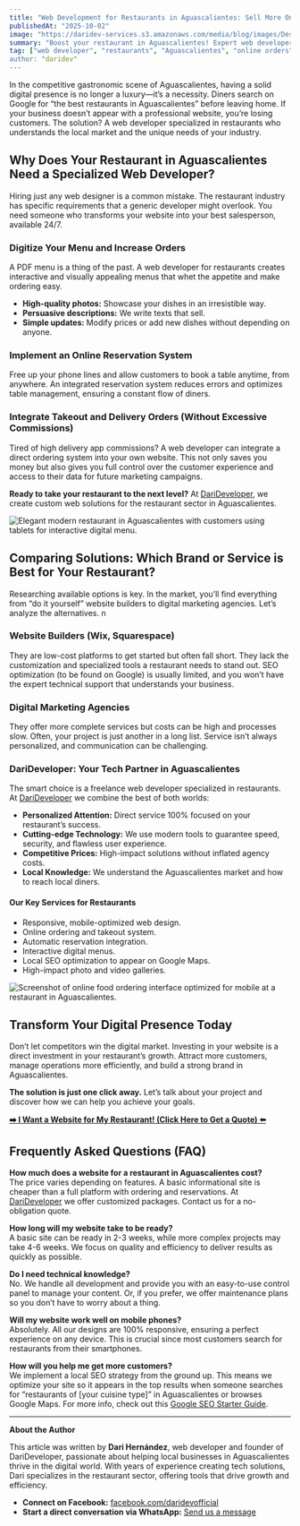 ```yaml
---
title: "Web Development for Restaurants in Aguascalientes: Sell More Online!"
publishedAt: "2025-10-02"
image: "https://daridev-services.s3.amazonaws.com/media/blog/images/Desarrollador_Web_Restaurantes_Aguascalientes_Digitaliza_tu_%C3%89xito.488Z.png"
summary: "Boost your restaurant in Aguascalientes! Expert web developer creates sites with online orders, reservations, and local SEO. Attract more customers and sales. Grow your business today!"
tag: ["web developer", "restaurants", "Aguascalientes", "online orders", "reservations online", restaurant web design"]
author: "daridev"
---
```


In the competitive gastronomic scene of Aguascalientes, having a solid digital presence is no longer a luxury—it’s a necessity. Diners search on Google for “the best restaurants in Aguascalientes” before leaving home. If your business doesn’t appear with a professional website, you’re losing customers. The solution? A web developer specialized in restaurants who understands the local market and the unique needs of your industry.

## Why Does Your Restaurant in Aguascalientes Need a Specialized Web Developer?

Hiring just any web designer is a common mistake. The restaurant industry has specific requirements that a generic developer might overlook. You need someone who transforms your website into your best salesperson, available 24/7.

### Digitize Your Menu and Increase Orders

A PDF menu is a thing of the past. A web developer for restaurants creates interactive and visually appealing menus that whet the appetite and make ordering easy.

  * **High-quality photos:** Showcase your dishes in an irresistible way.
  * **Persuasive descriptions:** We write texts that sell.
  * **Simple updates:** Modify prices or add new dishes without depending on anyone.

### Implement an Online Reservation System

Free up your phone lines and allow customers to book a table anytime, from anywhere. An integrated reservation system reduces errors and optimizes table management, ensuring a constant flow of diners.

### Integrate Takeout and Delivery Orders (Without Excessive Commissions)

Tired of high delivery app commissions? A web developer can integrate a direct ordering system into your own website. This not only saves you money but also gives you full control over the customer experience and access to their data for future marketing campaigns.

**Ready to take your restaurant to the next level?** At [DariDeveloper](https://darideveloper.com/), we create custom web solutions for the restaurant sector in Aguascalientes.

![Elegant modern restaurant in Aguascalientes with customers using tablets for interactive digital menu.](https://ik.imagekit.io/14vwzifhw/dari/restaurante%20Aguascalientes/image.png?updatedAt=1758993644847 "Restaurant in Aguascalientes integrating technology with an interactive digital menu to improve dining experience.")

## Comparing Solutions: Which Brand or Service is Best for Your Restaurant?

Researching available options is key. In the market, you’ll find everything from “do it yourself” website builders to digital marketing agencies. Let’s analyze the alternatives.
n
### Website Builders (Wix, Squarespace)

They are low-cost platforms to get started but often fall short. They lack the customization and specialized tools a restaurant needs to stand out. SEO optimization (to be found on Google) is usually limited, and you won’t have the expert technical support that understands your business.

### Digital Marketing Agencies

They offer more complete services but costs can be high and processes slow. Often, your project is just another in a long list. Service isn’t always personalized, and communication can be challenging.

### DariDeveloper: Your Tech Partner in Aguascalientes

The smart choice is a freelance web developer specialized in restaurants. At [DariDeveloper](https://darideveloper.com/) we combine the best of both worlds:

  * **Personalized Attention:** Direct service 100% focused on your restaurant’s success.
  * **Cutting-edge Technology:** We use modern tools to guarantee speed, security, and flawless user experience.
  * **Competitive Prices:** High-impact solutions without inflated agency costs.
  * **Local Knowledge:** We understand the Aguascalientes market and how to reach local diners.

#### **Our Key Services for Restaurants**

  * Responsive, mobile-optimized web design.
  * Online ordering and takeout system.
  * Automatic reservation integration.
  * Interactive digital menus.
  * Local SEO optimization to appear on Google Maps.
  * High-impact photo and video galleries.

![Screenshot of online food ordering interface optimized for mobile at a restaurant in Aguascalientes.](https://ik.imagekit.io/14vwzifhw/dari/restaurante%20Aguascalientes/image(1).png?updatedAt=1758993644800 "Web development solution for restaurants: Online and delivery ordering interface optimized for smartphones.")

## Transform Your Digital Presence Today

Don’t let competitors win the digital market. Investing in your website is a direct investment in your restaurant’s growth. Attract more customers, manage operations more efficiently, and build a strong brand in Aguascalientes.

**The solution is just one click away.** Let’s talk about your project and discover how we can help you achieve your goals.

**[➡️ I Want a Website for My Restaurant! (Click Here to Get a Quote) ⬅️](https://darideveloper.com/)**

## Frequently Asked Questions (FAQ)

**How much does a website for a restaurant in Aguascalientes cost?**  
The price varies depending on features. A basic informational site is cheaper than a full platform with ordering and reservations. At [DariDeveloper](https://darideveloper.com/) we offer customized packages. Contact us for a no-obligation quote.

**How long will my website take to be ready?**  
A basic site can be ready in 2-3 weeks, while more complex projects may take 4-6 weeks. We focus on quality and efficiency to deliver results as quickly as possible.

**Do I need technical knowledge?**  
No. We handle all development and provide you with an easy-to-use control panel to manage your content. Or, if you prefer, we offer maintenance plans so you don’t have to worry about a thing.

**Will my website work well on mobile phones?**  
Absolutely. All our designs are 100% responsive, ensuring a perfect experience on any device. This is crucial since most customers search for restaurants from their smartphones.

**How will you help me get more customers?**  
We implement a local SEO strategy from the ground up. This means we optimize your site so it appears in the top results when someone searches for “restaurants of [your cuisine type]” in Aguascalientes or browses Google Maps. For more info, check out this [Google SEO Starter Guide](https://developers.google.com/search/docs/fundamentals/seo-starter-guide?hl=en).

-----

**About the Author**

This article was written by **Dari Hernández**, web developer and founder of DariDeveloper, passionate about helping local businesses in Aguascalientes thrive in the digital world. With years of experience creating tech solutions, Dari specializes in the restaurant sector, offering tools that drive growth and efficiency.

  * **Connect on Facebook:** [facebook.com/daridevofficial](https://www.facebook.com/daridevofficial)
  * **Start a direct conversation via WhatsApp:** [Send us a message](https://api.whatsapp.com/send?phone=5214493402622)
